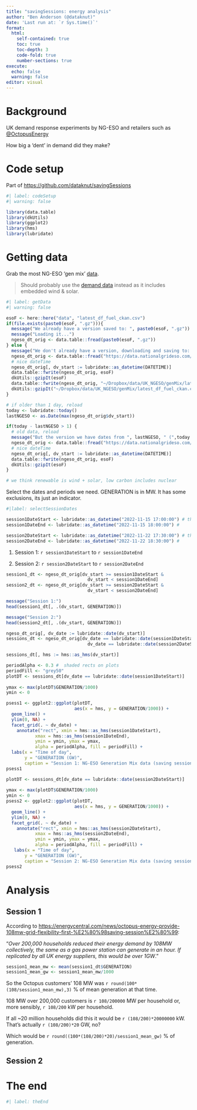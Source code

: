 ```yaml
---
title: "savingSessions: energy analysis"
author: "Ben Anderson (@dataknut)"
date: 'Last run at: `r Sys.time()`'
format: 
  html:
    self-contained: true
    toc: true
    toc-depth: 3
    code-fold: true
    number-sections: true
execute:
  echo: false
  warning: false
editor: visual
---
```


# Background

UK demand response experiments by NG-ESO and retailers such as [\@OctopusEnergy](https://twitter.com/SavingSessions)

How big a 'dent' in demand did they make?

# Code setup

Part of <https://github.com/dataknut/savingSessions>

```r
#| label: codeSetup
#| warning: false

library(data.table)
library(dkUtils)
library(ggplot2)
library(hms)
library(lubridate)

```

# Getting data

Grab the most NG-ESO 'gen mix' [data](https://data.nationalgrideso.com/carbon-intensity1/historic-generation-mix).

> Should probably use the [demand data](https://data.nationalgrideso.com/demand/historic-demand-data) instead as it includes embedded wind & solar.

```r
#| label: getData
#| warning: false

esoF <- here::here("data", "latest_df_fuel_ckan.csv")
if(file.exists(paste0(esoF, ".gz"))){
  message("We already have a version saved to: ", paste0(esoF, ".gz"))
  message("Loading it...")
  ngeso_dt_orig <- data.table::fread(paste0(esoF, ".gz"))
} else {
  message("We don't already have a version, downloading and saving to: ", esoF)
  ngeso_dt_orig <- data.table::fread("https://data.nationalgrideso.com/backend/dataset/88313ae5-94e4-4ddc-a790-593554d8c6b9/resource/f93d1835-75bc-43e5-84ad-12472b180a98/download/df_fuel_ckan.csv")
  # nice dateTime
  ngeso_dt_orig[, dv_start := lubridate::as_datetime(DATETIME)]
  data.table::fwrite(ngeso_dt_orig, esoF)
  dkUtils::gzipIt(esoF)
  data.table::fwrite(ngeso_dt_orig, "~/Dropbox/data/UK_NGESO/genMix/latest_df_fuel_ckan.csv") # save locally for future re-use
  dkUtils::gzipIt("~/Dropbox/data/UK_NGESO/genMix/latest_df_fuel_ckan.csv")
}

# if older than 1 day, reload
today <- lubridate::today()
lastNGESO <- as.Date(max(ngeso_dt_orig$dv_start))

if(today - lastNGESO > 1) {
  # old data, reload
  message("But the version we have dates from ", lastNGESO, " (",today - lastNGESO ," days ago), downloading latest...")
  ngeso_dt_orig <- data.table::fread("https://data.nationalgrideso.com/backend/dataset/88313ae5-94e4-4ddc-a790-593554d8c6b9/resource/f93d1835-75bc-43e5-84ad-12472b180a98/download/df_fuel_ckan.csv")
  # nice dateTime
  ngeso_dt_orig[, dv_start := lubridate::as_datetime(DATETIME)]
  data.table::fwrite(ngeso_dt_orig, esoF)
  dkUtils::gzipIt(esoF)
}

# we think renewable is wind + solar, low carbon includes nuclear
```

Select the dates and periods we need. GENERATION is in MW. It has some exclusions, its just an indicator.

```r
#|label: selectSessionDates

session1DateStart <- lubridate::as_datetime("2022-11-15 17:00:00") # the half-hour it starts
session1DateEnd <- lubridate::as_datetime("2022-11-15 18:00:00") # 

session2DateStart <- lubridate::as_datetime("2022-11-22 17:30:00") # the half-hour it starts
session2DateEnd <- lubridate::as_datetime("2022-11-22 18:30:00") # 
```

1.  Session 1: `r session1DateStart` to `r session1DateEnd`

2.  Session 2: `r session2DateStart` to `r session2DateEnd`

```r
session1_dt <- ngeso_dt_orig[dv_start >= session1DateStart & 
                               dv_start < session1DateEnd]
session2_dt <- ngeso_dt_orig[dv_start >= session2DateStart & 
                               dv_start < session2DateEnd]

message("Session 1:")
head(session1_dt[, .(dv_start, GENERATION)])

message("Session 2:")
head(session2_dt[, .(dv_start, GENERATION)])

ngeso_dt_orig[, dv_date := lubridate::date(dv_start)]
sessions_dt <- ngeso_dt_orig[dv_date == lubridate::date(session1DateStart) |
                               dv_date == lubridate::date(session2DateStart)]

sessions_dt[, hms := hms::as_hms(dv_start)]

periodAlpha <- 0.3 #  shaded rects on plots
periodFill <- "grey50"
plotDT <- sessions_dt[dv_date == lubridate::date(session1DateStart)]
                      
ymax <- max(plotDT$GENERATION/1000)
ymin <- 0

psess1 <- ggplot2::ggplot(plotDT, 
                          aes(x = hms, y = GENERATION/1000)) +
  geom_line() +
  ylim(0, NA) +
  facet_grid(. ~ dv_date) +
    annotate("rect", xmin = hms::as_hms(session1DateStart),
           xmax = hms::as_hms(session1DateEnd),
           ymin = ymin, ymax = ymax,
           alpha = periodAlpha, fill = periodFill) +
  labs(x = "Time of day",
       y = "GENERATION (GW)",
       caption = "Session 1: NG-ESO Generation Mix data (saving session marked)")
psess1

plotDT <- sessions_dt[dv_date == lubridate::date(session2DateStart)]
                      
ymax <- max(plotDT$GENERATION/1000)
ymin <- 0
psess2 <- ggplot2::ggplot(plotDT, 
                          aes(x = hms, y = GENERATION/1000)) +
  geom_line() +
  ylim(0, NA) +
  facet_grid(. ~ dv_date) +
    annotate("rect", xmin = hms::as_hms(session2DateStart),
           xmax = hms::as_hms(session2DateEnd),
           ymin = ymin, ymax = ymax,
           alpha = periodAlpha, fill = periodFill) +
   labs(x = "Time of day",
       y = "GENERATION (GW)",
       caption = "Session 2: NG-ESO Generation Mix data (saving session marked)")
psess2
```

# Analysis

## Session 1

According to <https://energycentral.com/news/octopus-energy-provide-108mw-grid-flexibility-first-%E2%80%98saving-session%E2%80%99>:

"*Over 200,000 households reduced their energy demand by 108MW collectively, the same as a gas power station can generate in an hour. If replicated by all UK energy suppliers, this would be over 1GW*."

```r
session1_mean_mw <- mean(session1_dt$GENERATION)
session1_mean_gw <- session1_mean_mw/1000
```

So the Octopus customers' 108 MW was `r round(100*(108/session1_mean_mw),3)` % of mean generation at that time.

108 MW over 200,000 customers is `r 108/200000` MW per household or, more sensibly, `r 108/200` kW per household.

If all ~20 million households did this it would be `r (108/200)*20000000` kW. That's actually `r (108/200)*20` GW, no?

Which would be `r round((100*(108/200)*20)/session1_mean_gw)` % of generation.

## Session 2

# The end

```r
#| label: theEnd
```
